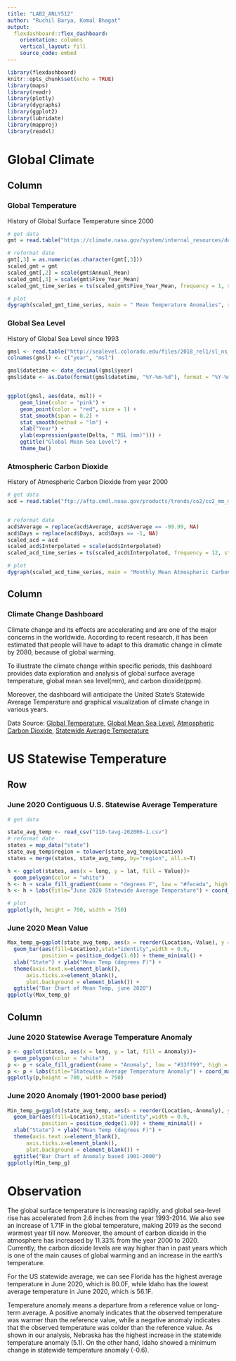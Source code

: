 ---
title: "LAB2_ANLY512"
author: "Ruchil Barya, Komal Bhagat"
output:
  flexdashboard::flex_dashboard:
    orientation: columns
    vertical_layout: fill
    source_code: embed
---

```{r setup, include=FALSE}
library(flexdashboard)
knitr::opts_chunk$set(echo = TRUE)
library(maps)
library(readr)
library(plotly)
library(dygraphs)
library(ggplot2)
library(lubridate)
library(mapproj)
library(readxl)
```


Global Climate
=======================================================================


Column {.tabset data-width=500}
-----------------------------------------------------------------------
### Global Temperature
History of Global Surface Temperature since 2000
```{r,echo = FALSE, warning=FALSE}
# get data
gmt = read.table("https://climate.nasa.gov/system/internal_resources/details/original/647_Global_Temperature_Data_File.txt", header = FALSE, col.names = c("Year","Annual_Mean","Five_Year_Mean"),skip = 5)

# reformat date 
gmt[,3] = as.numeric(as.character(gmt[,3]))
scaled_gmt = gmt
scaled_gmt[,2] = scale(gmt$Annual_Mean)
scaled_gmt[,3] = scale(gmt$Five_Year_Mean)
scaled_gmt_time_series = ts(scaled_gmt$Five_Year_Mean, frequency = 1, start=c(2000))

# plot
dygraph(scaled_gmt_time_series, main = " Mean Temperature Anomalies", xlab = "Year", ylab=" 5-Year Mean Temperature Anomaly")

```


### Global Sea Level
History of Global Sea Level since 1993
```{r, echo = FALSE, message = FALSE}

gmsl <- read.table("http://sealevel.colorado.edu/files/2018_rel1/sl_ns_global.txt")
colnames(gmsl) <- c("year", "msl")

gmsl$datetime <- date_decimal(gmsl$year)
gmsl$date <- as.Date(format(gmsl$datetime, "%Y-%m-%d"), format = "%Y-%m-%d")


ggplot(gmsl, aes(date, msl)) +  
    geom_line(color = "pink") +
    geom_point(color = "red", size = 1) +
    stat_smooth(span = 0.2) +   
    stat_smooth(method = "lm") +    
    xlab("Year") +
    ylab(expression(paste(Delta, " MSL (mm)"))) +
    ggtitle("Global Mean Sea Level") +
    theme_bw()
```

### Atmospheric Carbon Dioxide
History of Atmospheric Carbon Dioxide from year 2000
```{r, echo = FALSE, message = FALSE}
# get data
acd = read.table("ftp://aftp.cmdl.noaa.gov/products/trends/co2/co2_mm_mlo.txt", header = FALSE, col.names = c("Year","Month","Decimal_Date","Average","Interpolated","Trend","Days"))


# reformat date
acd$Average = replace(acd$Average, acd$Average == -99.99, NA)
acd$Days = replace(acd$Days, acd$Days == -1, NA)
scaled_acd = acd
scaled_acd$Interpolated = scale(acd$Interpolated)
scaled_acd_time_series = ts(scaled_acd$Interpolated, frequency = 12, start = c(1980,3))

# plot
dygraph(scaled_acd_time_series, main = "Monthly Mean Atmospheric Carbon Dioxide Levels", xlab = "Year", ylab=" Mean Atmospheric Carbon Dioxide LevelZ")
```

Column {.tabset data-width=500}
------------------------------------------------
### **Climate Change Dashboard**

Climate change and its effects are accelerating and are one of the major concerns in the worldwide. According to recent research, it has been estimated that people will have to adapt to this dramatic change in climate by 2080, because of global warming.

To illustrate the climate change within specific periods, this dashboard provides data exploration and analysis of global surface average temperature, global mean sea level(mm), and carbon dioxide(ppm).

Moreover, the dashboard will anticipate the United State's Statewide Average Temperature and graphical visualization of climate change in various years.


Data Source: [Global Temperature](http://climate.nasa.gov/system/internal_resources/details/original/647_Global_Temperature_Data_File.txt), [Global Mean Sea Level](http://sealevel.colorado.edu/files/2018_rel1/sl_ns_global.txt), [Atmospheric Carbon Dioxide](ftp://aftp.cmdl.noaa.gov/products/trends/co2/co2_mm_mlo.txt), [Statewide Average Temperature](https://www.ncdc.noaa.gov/cag/statewide/mapping/110-tavg-201901-1.csv)



US Statewise Temperature
=======================================================================
Row {.tabset data-width=600}
-----------------------------------------------------------------------
### June 2020 Contiguous U.S. Statewise Average Temperature {.no-padding}

```{r, echo = FALSE, message = FALSE, fig.width=12}
# get data

state_avg_temp <- read_csv("110-tavg-202006-1.csv")
# reformat date
states = map_data("state")  
state_avg_temp$region = tolower(state_avg_temp$Location)
states = merge(states, state_avg_temp, by="region", all.x=T)

h <- ggplot(states, aes(x = long, y = lat, fill = Value))+
  geom_polygon(color = "white")
h <- h + scale_fill_gradient(name = "degrees F", low = "#feceda", high = "#c81f49", guide = "colorbar", na.value="black") 
h <- h + labs(title="June 2020 Statewide Average Temperature") + coord_map() 

# plot
ggplotly(h, height = 700, width = 750)
```

### June 2020 Mean Value

```{r, echo = FALSE, message = FALSE,message = FALSE}
Max_temp_g=ggplot(state_avg_temp, aes(x = reorder(Location,-Value), y = Value)) + 
  geom_bar(aes(fill=Location),stat="identity",width = 0.9, 
           position = position_dodge(1.0)) + theme_minimal() + 
  xlab("State") + ylab("Mean Temp (degrees F)") +
  theme(axis.text.x=element_blank(),
      axis.ticks.x=element_blank(),
      plot.background = element_blank()) + 
  ggtitle("Bar Chart of Mean Temp, june 2020")
ggplotly(Max_temp_g)
```


Column {.tabset data-width=600}
-----------------------------------------------------------------------

### June 2020 Statewise Average Temperature Anomaly

```{r,echo = FALSE, message = FALSE,fig.width=12}
p <- ggplot(states, aes(x = long, y = lat, fill = Anomaly))+
  geom_polygon(color = "white")
p <- p + scale_fill_gradient(name = "Anomaly", low = "#33ff99", high = "#339999", guide = "colorbar", na.value="black") 
p <- p + labs(title="Statewise Average Temperature Anomaly") + coord_map() 
ggplotly(p,height = 700, width = 750)
```

### June 2020 Anomaly (1901-2000 base period)

```{r,echo = FALSE, message = FALSE}
Min_temp_g=ggplot(state_avg_temp, aes(x = reorder(Location,-Anomaly), y = Anomaly)) + 
  geom_bar(aes(fill=Location),stat="identity",width = 0.9, 
           position = position_dodge(1.0)) + theme_minimal() + 
  xlab("State") + ylab("Mean Temp (degrees F)") +
  theme(axis.text.x=element_blank(),
      axis.ticks.x=element_blank(),
      plot.background = element_blank()) + 
  ggtitle("Bar Chart of Anomaly based 1901-2000")
ggplotly(Min_temp_g)
```

Observation
==============================

The global surface temperature is increasing rapidly, and global sea-level rise has accelerated from 2.6 inches from the year 1993-2014. We also see an increase of 1.71F in the global temperature, making 2019 as the second warmest year till now. Moreover, the amount of carbon dioxide in the atmosphere has increased by 11.33% from the year 2000 to 2020. Currently, the carbon dioxide levels are way higher than in past years which is one of the main causes of global warming and an increase in the earth's temperature.

For the US statewide average, we can see Florida has the highest average temperature in June 2020, which is 80.0F, while Idaho has the lowest average temperature in June 2020, which is 56.1F.

Temperature anomaly means a departure from a reference value or long-term average. A positive anomaly indicates that the observed temperature was warmer than the reference value, while a negative anomaly indicates that the observed temperature was colder than the reference value. As shown in our analysis, Nebraska has the highest increase in the statewide temperature anomaly (5.1). On the other hand, Idaho showed a minimum change in statewide temperature anomaly (-0.6).
